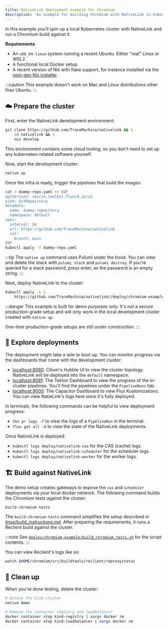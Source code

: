 ```yaml
---
title: NativeLink deployment example for Chromium
description: 'An example for building Chromium with NativeLink in Kubernetes.'
---
```


In this example you'll spin up a local Kubernetes cluster with NativeLink and
run a Chromium build against it.

**Requirements**

- An `x86_64-linux` system running a recent Ubuntu. Either "real" Linux or WSL2.
- A functional local Docker setup.
- A recent version of Nix with flake support, for instance installed via the
  [next-gen Nix installer](https://github.com/NixOS/experimental-nix-installer).

:::caution
This example doesn't work on Mac and Linux distributions other than Ubuntu.
:::

## ☁️ Prepare the cluster

First, enter the NativeLink development environment:

```bash
git clone https://github.com/TraceMachina/nativelink && \
    cd nativelink && \
    nix develop
```

This environment contains some cloud tooling, so you don't need to set up any
kubernetes-related software yourself.

Now, start the development cluster:

```bash
native up
```

Once the infra is ready, trigger the pipelines that build the images:

```bash
cat > dummy-repo.yaml << EOF
apiVersion: source.toolkit.fluxcd.io/v1
kind: GitRepository
metadata:
  name: dummy-repository
  namespace: default
spec:
  interval: 2m
  url: https://github.com/TraceMachina/nativelink
  ref:
    branch: main
EOF
kubectl apply -f dummy-repo.yaml
```

:::tip
The `native up` command uses Pulumi under the hood. You can view and delete
the stack with `pulumi stack` and `pulumi destroy`. If you're queried for a
stack password, press enter, as the password is an empty string.
:::

Next, deploy NativeLink to the cluster:

```bash
kubectl apply -k \
    https://github.com/TraceMachina/nativelink//deploy/chromium-example
```

:::danger
This example is built for demo purposes only. It's not a secure production-grade
setup and will only work in the local development cluster created with
`native up`.

One-liner production-grade setups are still under construction.
:::

## 🔭 Explore deployments

The deployment might take a wile to boot up. You can monitor progress via the
dashboards that come with the development cluster:

- [localhost:8080](http://localhost:8080): Cilium's Hubble UI to view the
  cluster topology. NativeLink will be deployed into the `default` namespace.
- [localhost:8081](http://localhost:8081): The Tekton Dashboard to view the
  progress of the in-cluster pipelines. You'll find the pipelines under the
  `PipelineRuns` tab.
- [localhost:9000](http://localhost:9000): The Capacitor Dashboard to view Flux
  Kustomizations. You can view NatieLink's logs here once it's fully deployed.

In terminals, the following commands can be helpful to view deployment progress:

- `tkn pr logs -f` to view the logs of a `PipelineRun` in the terminal.
- `flux get all -A` to view the state of the NativeLink deployments.

Once NativeLink is deployed:

- `kubectl logs deploy/nativelink-cas` for the CAS (cache) logs.
- `kubectl logs deploy/nativelink-scheduler` for the scheduler logs.
- `kubectl logs deploy/nativelink-worker` for the worker logs.

## 🏗️ Build against NativeLink

The demo setup creates gateways to expose the `cas` and `scheduler` deployments
via your local docker network. The following command builds the Chromium tests
against the cluster:

```bash
build-chromium-tests
```

The `build-chromium-tests` command simplifies the setup described in
[linux/build_instructions.md](https://chromium.googlesource.com/chromium/src/+/main/docs/linux/build_instructions.md).
After preparing the requirements, it runs a Reclient build against the cluster.

:::note
See [`deploy/chromium-example/build_chromium_tests.sh`](https://github.com/TraceMachina/nativelink/blob/main/deploy/chromium-example/build_chromium_tests.sh)
for the script contents.
:::

You can view Reclient's logs like so:

```bash
watch $HOME/chromium/src/buildtools/reclient/reproxystatus
```

## 🧹 Clean up

When you're done testing, delete the cluster:

```bash
# Delete the kind cluster
native down

# Remove the container registry and loadbalancer
docker container stop kind-registry | xargs docker rm
docker container stop kind-loadbalancer | xargs docker rm
```
